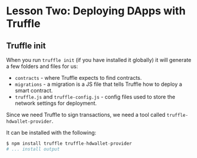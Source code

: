 # Lesson Two: Deploying DApps with Truffle

## Truffle init

When you run `truffle init` (if you have installed it globally) it will generate a few folders and files for us:

- `contracts` - where Truffle expects to find contracts.
- `migrations` - a migration is a JS file that tells Truffle how to deploy a smart contract.
- `truffle.js` and `truffle-config.js` - config files used to store the network settings for deployment.

Since we need Truffle to sign transactions, we need a tool called `truffle-hdwallet-provider`.

It can be installed with the following:

```s
$ npm install truffle truffle-hdwallet-provider
# ... install output
```
